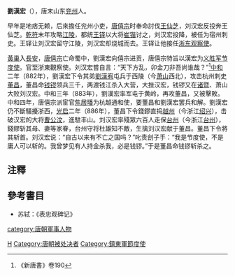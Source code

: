 '''劉漢宏'''（{{Bd|？||886年|catIdx=L}}），唐末山东[[兖州_(古代)|兖州]]人。

早年是地痞无赖，后來擔任兖州小吏，[[唐僖宗|唐僖宗]]时奉命討伐[[王仙芝|王仙芝]]，刘汉宏反投奔王仙芝。[[乾符|乾符]]末年攻略[[江陵|江陵]]，都统[[王鐸_(唐朝)|王铎]]以大将[[崔锴|崔锴]]讨之，刘汉宏投降，被任为宿州刺史。王铎让刘汉宏留守江陵，刘汉宏却烧城而去。王铎让他接任[[浙东观察使|浙东观察使]]。

[[黃巢|黃巢]]入[[長安|長安]]，[[唐僖宗|唐僖宗]]亡命蜀中，劉漢宏向僖宗进贡，唐僖宗特旨以漢宏为[[義勝軍節度使|义胜军节度使]]。官至浙東觀察使。刘汉宏嘗自言：“天下方乱，卯金刀非吾尚谁哉？”<ref>《新唐書》卷190</ref>[[中和_(唐朝)|中和]]二年（882年），劉漢宏下令其弟[[劉漢宥|劉漢宥]]屯兵于西陵（今[[萧山区|萧山]]西北），攻击杭州刺史[[董昌|董昌]]，董昌命[[钱镠|钱镠]]领兵三千，两渡钱江杀入大营，大挫汉宏，钱镠又在[[诸暨市|诸暨]]、萧山大败刘汉宏。中和三年（883年），劉漢宏率军屯于黄岭，再攻董昌，又被擊敗。中和四年，唐僖宗派宦官[[焦居璠|焦居璠]]为杭越通和使，要董昌和劉漢宏罢兵和解。劉漢宏仍不斷騷擾浙西，[[光啟|光启]]二年（886年），董昌下令錢鏐直捣[[越州|越州]]（今浙江[[绍兴市|绍兴]]），击破汉宏的大将[[曹公汶|曹公汶]]，進駐丰山。刘汉宏率殘眾六百人走保[[台州_(武德)|台州]]（今浙江[[台州市|台州]]），錢鏐斩其母、妻等家眷，台州守将杜雄知不敵，生擒刘汉宏献于董昌。董昌下令將其斩首。刘汉宏说：“自古以来有不亡之国吗？”叱责刽子手：“我是节度使，不是庸人可以斩的。我曾梦见有人持金杀我，必是钱镠。”于是董昌命钱镠斩杀之。

== 注釋 ==
{{reflist}}
== 參考書目 ==
*苏轼：《表忠观碑记》

{{DEFAULTSORT:L}}
[[category:唐朝軍事人物|category:唐朝軍事人物]]
[[Category:刘姓|H]]
[[Category:唐朝被处决者|Category:唐朝被处决者]]
[[Category:鎮東軍節度使|Category:鎮東軍節度使]]